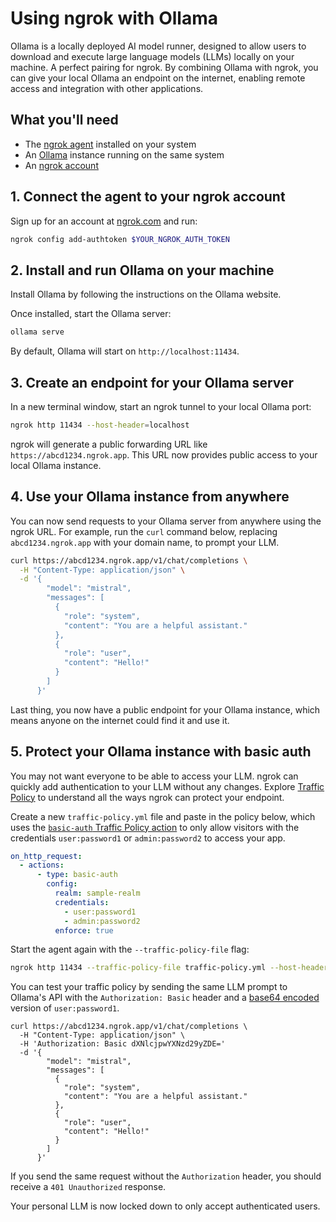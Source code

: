 
# Using ngrok with Ollama

Ollama is a locally deployed AI model runner, designed to allow users to download and execute large language models (LLMs) locally on your machine. A perfect pairing for ngrok. By combining Ollama with ngrok, you can give your local Ollama an endpoint on the internet, enabling remote access and integration with other applications.

## What you'll need

- The [ngrok agent](https://ngrok.com/download) installed on your system
- An [Ollama](https://ollama.com/) instance running on the same system
- An [ngrok account](https://ngrok.com/signup)

## 1. Connect the agent to your ngrok account

Sign up for an account at [ngrok.com](https://ngrok.com/) and run:

```bash
ngrok config add-authtoken $YOUR_NGROK_AUTH_TOKEN
````

## 2. Install and run Ollama on your machine

Install Ollama by following the instructions on the Ollama website.

Once installed, start the Ollama server:

```bash
ollama serve
```

By default, Ollama will start on `http://localhost:11434`.

## 3. Create an endpoint for your Ollama server

In a new terminal window, start an ngrok tunnel to your local Ollama port:

```bash
ngrok http 11434 --host-header=localhost
```

ngrok will generate a public forwarding URL like `https://abcd1234.ngrok.app`.
This URL now provides public access to your local Ollama instance.

## 4. Use your Ollama instance from anywhere

You can now send requests to your Ollama server from anywhere using the ngrok URL. 
For example, run the `curl` command below, replacing `abcd1234.ngrok.app` with your domain name, to prompt your LLM.

```bash
curl https://abcd1234.ngrok.app/v1/chat/completions \
  -H "Content-Type: application/json" \
  -d '{
        "model": "mistral",
        "messages": [
          {
            "role": "system",
            "content": "You are a helpful assistant."
          },
          {
            "role": "user",
            "content": "Hello!"
          }
        ]
      }'
```

Last thing, you now have a public endpoint for your Ollama instance, which means anyone on the internet could find it and use it.

## 5. Protect your Ollama instance with basic auth

You may not want everyone to be able to access your LLM. ngrok can quickly add authentication to your LLM without any changes. 
Explore [Traffic Policy](/docs/traffic-policy) to understand all the ways ngrok can protect your endpoint.

Create a new `traffic-policy.yml` file and paste in the policy below, which uses the [`basic-auth` Traffic Policy action](/traffic-policy/actions/basic-auth/) to only allow visitors with the credentials `user:password1` or `admin:password2` to access your app.

```yaml
on_http_request:
  - actions:
      - type: basic-auth
        config:
          realm: sample-realm
          credentials:
            - user:password1
            - admin:password2
          enforce: true
```

Start the agent again with the `--traffic-policy-file` flag:

```bash
ngrok http 11434 --traffic-policy-file traffic-policy.yml --host-header=localhost
```

You can test your traffic policy by sending the same LLM prompt to Ollama's API with the `Authorization: Basic` header and a [base64 encoded](https://en.wikipedia.org/wiki/Base64) version of `user:password1`.

```shell
curl https://abcd1234.ngrok.app/v1/chat/completions \
  -H "Content-Type: application/json" \
  -H 'Authorization: Basic dXNlcjpwYXNzd29yZDE=' 
  -d '{
        "model": "mistral",
        "messages": [
          {
            "role": "system",
            "content": "You are a helpful assistant."
          },
          {
            "role": "user",
            "content": "Hello!"
          }
        ]
      }'
```

If you send the same request without the `Authorization` header, you should receive a `401 Unauthorized` response.

Your personal LLM is now locked down to only accept authenticated users.
